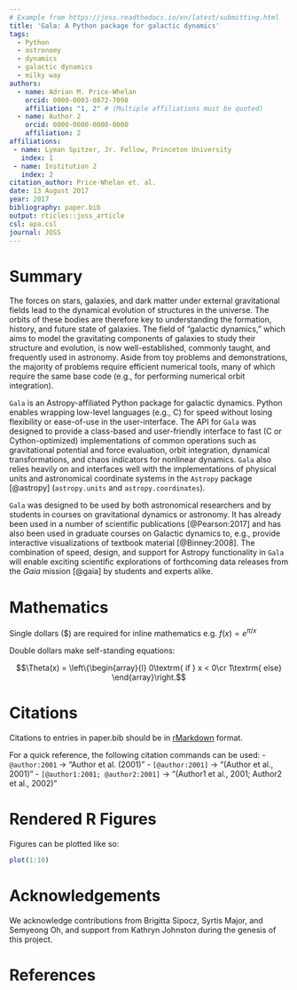 ---
# Example from https://joss.readthedocs.io/en/latest/submitting.html
title: 'Gala: A Python package for galactic dynamics'
tags:
  - Python
  - astronomy
  - dynamics
  - galactic dynamics
  - milky way
authors:
  - name: Adrian M. Price-Whelan
    orcid: 0000-0003-0872-7098
    affiliation: "1, 2" # (Multiple affiliations must be quoted)
  - name: Author 2
    orcid: 0000-0000-0000-0000
    affiliation: 2
affiliations:
 - name: Lyman Spitzer, Jr. Fellow, Princeton University
   index: 1
 - name: Institution 2
   index: 2
citation_author: Price-Whelan et. al.
date: 13 August 2017
year: 2017
bibliography: paper.bib
output: rticles::joss_article
csl: apa.csl
journal: JOSS
---

# Summary

The forces on stars, galaxies, and dark matter under external gravitational
fields lead to the dynamical evolution of structures in the universe. The orbits
of these bodies are therefore key to understanding the formation, history, and
future state of galaxies. The field of "galactic dynamics," which aims to model
the gravitating components of galaxies to study their structure and evolution,
is now well-established, commonly taught, and frequently used in astronomy.
Aside from toy problems and demonstrations, the majority of problems require
efficient numerical tools, many of which require the same base code (e.g., for
performing numerical orbit integration).

``Gala`` is an Astropy-affiliated Python package for galactic dynamics. Python
enables wrapping low-level languages (e.g., C) for speed without losing
flexibility or ease-of-use in the user-interface. The API for ``Gala`` was
designed to provide a class-based and user-friendly interface to fast (C or
Cython-optimized) implementations of common operations such as gravitational
potential and force evaluation, orbit integration, dynamical transformations,
and chaos indicators for nonlinear dynamics. ``Gala`` also relies heavily on and
interfaces well with the implementations of physical units and astronomical
coordinate systems in the ``Astropy`` package [@astropy] (``astropy.units`` and
``astropy.coordinates``).

``Gala`` was designed to be used by both astronomical researchers and by
students in courses on gravitational dynamics or astronomy. It has already been
used in a number of scientific publications [@Pearson:2017] and has also been
used in graduate courses on Galactic dynamics to, e.g., provide interactive
visualizations of textbook material [@Binney:2008]. The combination of speed,
design, and support for Astropy functionality in ``Gala`` will enable exciting
scientific explorations of forthcoming data releases from the *Gaia* mission
[@gaia] by students and experts alike.

# Mathematics

Single dollars ($) are required for inline mathematics e.g. $f(x) = e^{\pi/x}$

Double dollars make self-standing equations:

$$\Theta(x) = \left\{\begin{array}{l}
0\textrm{ if } x < 0\cr
1\textrm{ else}
\end{array}\right.$$


# Citations

Citations to entries in paper.bib should be in
[rMarkdown](http://rmarkdown.rstudio.com/authoring_bibliographies_and_citations.html)
format.

For a quick reference, the following citation commands can be used:
- `@author:2001`  ->  "Author et al. (2001)"
- `[@author:2001]` -> "(Author et al., 2001)"
- `[@author1:2001; @author2:2001]` -> "(Author1 et al., 2001; Author2 et al., 2002)"

# Rendered R Figures

Figures can be plotted like so:

```{r}
plot(1:10)
```

# Acknowledgements

We acknowledge contributions from Brigitta Sipocz, Syrtis Major, and Semyeong
Oh, and support from Kathryn Johnston during the genesis of this project.

# References
